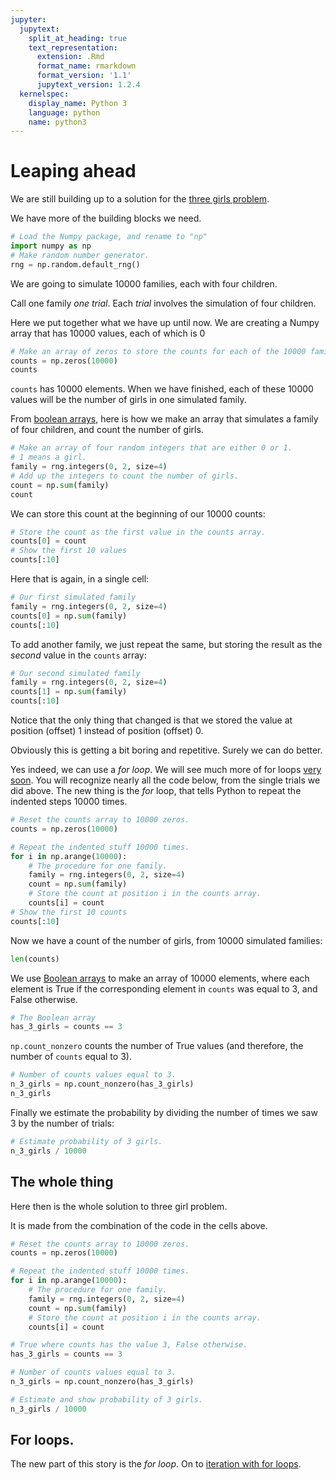 ```yaml
---
jupyter:
  jupytext:
    split_at_heading: true
    text_representation:
      extension: .Rmd
      format_name: rmarkdown
      format_version: '1.1'
      jupytext_version: 1.2.4
  kernelspec:
    display_name: Python 3
    language: python
    name: python3
---
```


# Leaping ahead

We are still building up to a solution for the [three girls
problem](../code-basics/three_girls).

We have more of the building blocks we need.

```python
# Load the Numpy package, and rename to "np"
import numpy as np
# Make random number generator.
rng = np.random.default_rng()
```

We are going to simulate 10000 families, each with four children.

Call one family *one trial*.  Each *trial* involves the simulation of four children.

Here we put together what we have up until now.  We are creating a Numpy array that has 10000 values, each of which is 0

```python
# Make an array of zeros to store the counts for each of the 10000 families.
counts = np.zeros(10000)
counts
```

`counts` has 10000 elements. When we have finished, each of these 10000 values
will be the number of girls in one simulated family.

From [boolean arrays](boolean_arrays), here is how we make an array that
simulates a family of four children, and count the number of girls.

```python
# Make an array of four random integers that are either 0 or 1.
# 1 means a girl.
family = rng.integers(0, 2, size=4)
# Add up the integers to count the number of girls.
count = np.sum(family)
count
```

We can store this count at the beginning of our 10000 counts:

```python
# Store the count as the first value in the counts array.
counts[0] = count
# Show the first 10 values
counts[:10]
```

Here that is again, in a single cell:

```python
# Our first simulated family
family = rng.integers(0, 2, size=4)
counts[0] = np.sum(family)
counts[:10]
```

To add another family, we just repeat the same, but storing the result as the
*second* value in the `counts` array:

```python
# Our second simulated family
family = rng.integers(0, 2, size=4)
counts[1] = np.sum(family)
counts[:10]
```

Notice that the only thing that changed is that we stored the value at position (offset) 1 instead of position (offset) 0.

Obviously this is getting a bit boring and repetitive. Surely we can do
better.

Yes indeed, we can use a *for loop*.  We will see much more of for loops [very
soon](../iteration/iteration).  You will recognize nearly all the code below, from the single trials we did above.  The new thing is the *for* loop, that tells Python to repeat the indented steps 10000 times.

```python
# Reset the counts array to 10000 zeros.
counts = np.zeros(10000)

# Repeat the indented stuff 10000 times.
for i in np.arange(10000):
    # The procedure for one family.
    family = rng.integers(0, 2, size=4)
    count = np.sum(family)
    # Store the count at position i in the counts array.
    counts[i] = count
# Show the first 10 counts
counts[:10]
```

Now we have a count of the number of girls, from 10000 simulated families:

```python
len(counts)
```

We use [Boolean arrays](boolean_arrays) to make an array of 10000 elements, where each element is True if the corresponding element in `counts` was equal to 3, and False otherwise.

```python
# The Boolean array
has_3_girls = counts == 3
```

`np.count_nonzero` counts the number of True values (and therefore, the number of `counts` equal to 3).

```python
# Number of counts values equal to 3.
n_3_girls = np.count_nonzero(has_3_girls)
n_3_girls
```

Finally we estimate the probability by dividing the number of times we saw 3 by
the number of trials:

```python
# Estimate probability of 3 girls.
n_3_girls / 10000
```

## The whole thing

Here then is the whole solution to three girl problem.

It is made from the combination of the code in the cells above.

```python
# Reset the counts array to 10000 zeros.
counts = np.zeros(10000)

# Repeat the indented stuff 10000 times.
for i in np.arange(10000):
    # The procedure for one family.
    family = rng.integers(0, 2, size=4)
    count = np.sum(family)
    # Store the count at position i in the counts array.
    counts[i] = count

# True where counts has the value 3, False otherwise.
has_3_girls = counts == 3

# Number of counts values equal to 3.
n_3_girls = np.count_nonzero(has_3_girls)

# Estimate and show probability of 3 girls.
n_3_girls / 10000
```

## For loops.

The new part of this story is the *for loop*.  On to [iteration with for
loops](../iteration/iteration).
